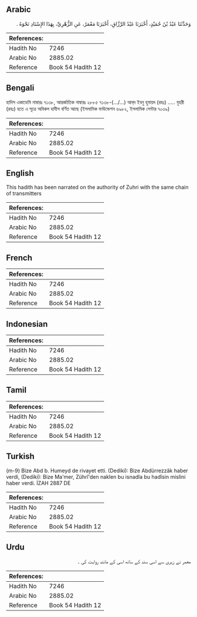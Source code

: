 ## Arabic


<div dir="rtl" lang="ar" style={{fontSize:'larger',backgroundColor:'#f8f9fa',padding:20}}>
وَحَدَّثَنَا عَبْدُ بْنُ حُمَيْدٍ، أَخْبَرَنَا عَبْدُ الرَّزَّاقِ، أَخْبَرَنَا مَعْمَرٌ، عَنِ الزُّهْرِيِّ، بِهَذَا الإِسْنَادِ نَحْوَهُ ‏.‏
</div>
<div style={{backgroundColor:'#f8f9fa',padding:20, marginBottom: 10}}><table> <thead> <tr> <th>References:</th> <th></th> </tr> </thead> <tbody><tr><td>Hadith No</td><td>7246</td></tr><tr><td>Arabic No</td><td>2885.02</td></tr><tr><td>Reference</td><td>Book 54 Hadith 12</td></tr></tbody></table></div>

## Bengali


<div dir="ltr" lang="bn" style={{fontSize:'larger',backgroundColor:'#f8f9fa',padding:20}}>
হাদিস একাডেমি নাম্বারঃ ৭১৩৮, আন্তর্জাতিক নাম্বারঃ ২৮৮৫ ৭১৩৮-(…/...) আব্‌দ ইবনু হুমায়দ (রহঃ) ..... যুহরী (রহঃ) হতে এ সূত্রে অবিকল হাদীস বর্ণিত আছে (ইসলামিক ফাউন্ডেশন ৬৯৮২, ইসলামিক সেন্টার ৭০৩৯)
</div>
<div style={{backgroundColor:'#f8f9fa',padding:20, marginBottom: 10}}><table> <thead> <tr> <th>References:</th> <th></th> </tr> </thead> <tbody><tr><td>Hadith No</td><td>7246</td></tr><tr><td>Arabic No</td><td>2885.02</td></tr><tr><td>Reference</td><td>Book 54 Hadith 12</td></tr></tbody></table></div>

## English


<div dir="ltr" lang="en" style={{fontSize:'larger',backgroundColor:'#f8f9fa',padding:20}}>
This hadith has been narrated on the authority of Zuhri with the same chain of transmitters
</div>
<div style={{backgroundColor:'#f8f9fa',padding:20, marginBottom: 10}}><table> <thead> <tr> <th>References:</th> <th></th> </tr> </thead> <tbody><tr><td>Hadith No</td><td>7246</td></tr><tr><td>Arabic No</td><td>2885.02</td></tr><tr><td>Reference</td><td>Book 54 Hadith 12</td></tr></tbody></table></div>

## French


<div dir="ltr" lang="fr" style={{fontSize:'larger',backgroundColor:'#f8f9fa',padding:20}}>

</div>
<div style={{backgroundColor:'#f8f9fa',padding:20, marginBottom: 10}}><table> <thead> <tr> <th>References:</th> <th></th> </tr> </thead> <tbody><tr><td>Hadith No</td><td>7246</td></tr><tr><td>Arabic No</td><td>2885.02</td></tr><tr><td>Reference</td><td>Book 54 Hadith 12</td></tr></tbody></table></div>

## Indonesian


<div dir="ltr" lang="id" style={{fontSize:'larger',backgroundColor:'#f8f9fa',padding:20}}>

</div>
<div style={{backgroundColor:'#f8f9fa',padding:20, marginBottom: 10}}><table> <thead> <tr> <th>References:</th> <th></th> </tr> </thead> <tbody><tr><td>Hadith No</td><td>7246</td></tr><tr><td>Arabic No</td><td>2885.02</td></tr><tr><td>Reference</td><td>Book 54 Hadith 12</td></tr></tbody></table></div>

## Tamil


<div dir="ltr" lang="ta" style={{fontSize:'larger',backgroundColor:'#f8f9fa',padding:20}}>

</div>
<div style={{backgroundColor:'#f8f9fa',padding:20, marginBottom: 10}}><table> <thead> <tr> <th>References:</th> <th></th> </tr> </thead> <tbody><tr><td>Hadith No</td><td>7246</td></tr><tr><td>Arabic No</td><td>2885.02</td></tr><tr><td>Reference</td><td>Book 54 Hadith 12</td></tr></tbody></table></div>

## Turkish


<div dir="ltr" lang="tr" style={{fontSize:'larger',backgroundColor:'#f8f9fa',padding:20}}>
(m-9) Bize Abd b. Humeyd de rivayet etti. (Dediki): Bize Abdürrezzâk haber verdi, (Dediki): Bize Ma'mer, Zührî'den naklen bu isnadla bu hadîsin mislini haber verdi. İZAH 2887 DE
</div>
<div style={{backgroundColor:'#f8f9fa',padding:20, marginBottom: 10}}><table> <thead> <tr> <th>References:</th> <th></th> </tr> </thead> <tbody><tr><td>Hadith No</td><td>7246</td></tr><tr><td>Arabic No</td><td>2885.02</td></tr><tr><td>Reference</td><td>Book 54 Hadith 12</td></tr></tbody></table></div>

## Urdu


<div dir="rtl" lang="ur" style={{fontSize:'larger',backgroundColor:'#f8f9fa',padding:20}}>
معمر نے زہری سے اسی سند کے ساتھ اسی کے مانند روایت کی ۔
</div>
<div style={{backgroundColor:'#f8f9fa',padding:20, marginBottom: 10}}><table> <thead> <tr> <th>References:</th> <th></th> </tr> </thead> <tbody><tr><td>Hadith No</td><td>7246</td></tr><tr><td>Arabic No</td><td>2885.02</td></tr><tr><td>Reference</td><td>Book 54 Hadith 12</td></tr></tbody></table></div>